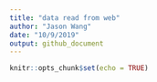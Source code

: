 ```yaml
---
title: "data read from web"
author: "Jason Wang"
date: "10/9/2019"
output: github_document
---
```


```r
knitr::opts_chunk$set(echo = TRUE)
```
